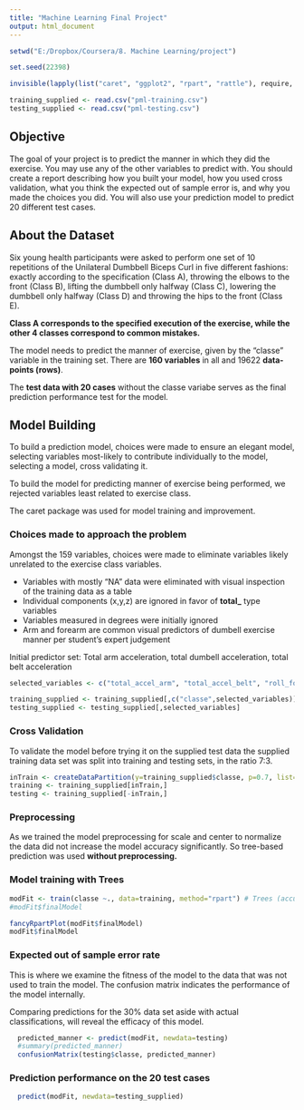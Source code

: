 ---
title: "Machine Learning Final Project"
output: html_document
---

```{r initialize, echo=FALSE, warning=FALSE, message=FALSE}
setwd("E:/Dropbox/Coursera/8. Machine Learning/project")

set.seed(22398)

invisible(lapply(list("caret", "ggplot2", "rpart", "rattle"), require, character.only=TRUE))

training_supplied <- read.csv("pml-training.csv")
testing_supplied <- read.csv("pml-testing.csv")
```

## Objective 
The goal of your project is to predict the manner in which they did the exercise. You may use any of the other variables to predict with. You should create a report describing how you built your model, how you used cross validation, what you think the expected out of sample error is, and why you made the choices you did. You will also use your prediction model to predict 20 different test cases.

## About the Dataset

Six young health participants were asked to perform one set of 10 repetitions of the Unilateral Dumbbell Biceps Curl in five different fashions: exactly according to the specification (Class A), throwing the elbows to the front (Class B), lifting the dumbbell only halfway (Class C), lowering the dumbbell only halfway (Class D) and throwing the hips to the front (Class E).

**Class A corresponds to the specified execution of the exercise, while the other 4 classes correspond to common mistakes.**

The model needs to predict the manner of exercise, given by the "classe" variable in the training set. There are **160 variables** in all and 19622 **data-points (rows)**.

The **test data with 20 cases** without the classe variabe serves as the final prediction performance test for the model.



## Model Building
To build a prediction model, choices were made to ensure an elegant model, selecting variables most-likely to contribute individually to the model, selecting a model, cross validating it. 

To build the model for predicting manner of exercise being performed, we rejected variables least related to exercise class. 

The caret package was used for model training and improvement.


### Choices made to approach the problem
Amongst the 159 variables, choices were made to eliminate variables likely unrelated to the exercise class variables.

* Variables with mostly "NA" data were eliminated with visual inspection of the training data as a table
* Individual components (x,y,z) are ignored in favor of **total_** type variables
* Variables measured in degrees were initially ignored 
* Arm and forearm are common visual predictors of dumbell exercise manner per student's expert judgement  

Initial predictor set: Total arm acceleration, total dumbell acceleration, total belt acceleration

```{r echo=FALSE}
selected_variables <- c("total_accel_arm", "total_accel_belt", "roll_forearm", "pitch_forearm", "yaw_forearm", "roll_arm", "pitch_arm", "yaw_arm","gyros_forearm_z", "roll_dumbbell", "pitch_dumbbell", "yaw_dumbbell")

training_supplied <- training_supplied[,c("classe",selected_variables)]
testing_supplied <- testing_supplied[,selected_variables]

```


### Cross Validation
To validate the model before trying it on the supplied test data the supplied training data set was split into training and testing sets, in the ratio 7:3. 

```{r load data, echo=TRUE, message=FALSE}
inTrain <- createDataPartition(y=training_supplied$classe, p=0.7, list=FALSE)
training <- training_supplied[inTrain,]
testing <- training_supplied[-inTrain,]
```

### Preprocessing
As we trained the model preprocessing for scale and center to normalize the data did not increase the model accuracy significantly. So tree-based prediction was used **without preprocessing.**

### Model training with Trees
```{r model training}
modFit <- train(classe ~., data=training, method="rpart") # Trees (accuracy in 0.30s)
#modFit$finalModel

fancyRpartPlot(modFit$finalModel)
modFit$finalModel
```

### Expected out of sample error rate

This is where we examine the fitness of the model to the data that was not used to train the model. The confusion matrix indicates the performance of the model internally.

Comparing predictions for the 30% data set aside with actual classifications, will reveal the efficacy of this model.

```{r confusion matrix}
  predicted_manner <- predict(modFit, newdata=testing)
  #summary(predicted_manner)
  confusionMatrix(testing$classe, predicted_manner)
```


### Prediction performance on the 20 test cases

```{r predicting on test cases}
  predict(modFit, newdata=testing_supplied)
  
```
